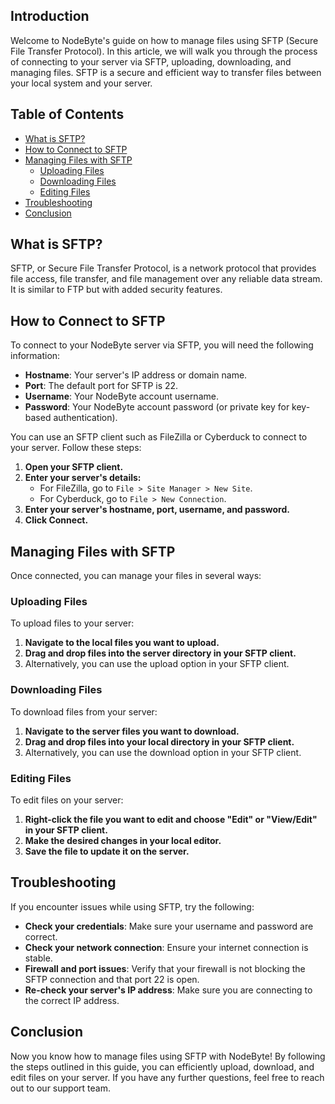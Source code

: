 ## Introduction

Welcome to NodeByte's guide on how to manage files using SFTP (Secure File Transfer Protocol). In this article, we will walk you through the process of connecting to your server via SFTP, uploading, downloading, and managing files. SFTP is a secure and efficient way to transfer files between your local system and your server.

## Table of Contents

- [What is SFTP?](#what-is-sftp)
- [How to Connect to SFTP](#how-to-connect-to-sftp)
- [Managing Files with SFTP](#managing-files-with-sftp)
  - [Uploading Files](#uploading-files)
  - [Downloading Files](#downloading-files)
  - [Editing Files](#editing-files)
- [Troubleshooting](#troubleshooting)
- [Conclusion](#conclusion)

## What is SFTP?

SFTP, or Secure File Transfer Protocol, is a network protocol that provides file access, file transfer, and file management over any reliable data stream. It is similar to FTP but with added security features.

## How to Connect to SFTP

To connect to your NodeByte server via SFTP, you will need the following information:

- **Hostname**: Your server's IP address or domain name.
- **Port**: The default port for SFTP is 22.
- **Username**: Your NodeByte account username.
- **Password**: Your NodeByte account password (or private key for key-based authentication).

You can use an SFTP client such as FileZilla or Cyberduck to connect to your server. Follow these steps:

1. **Open your SFTP client.**
2. **Enter your server's details:**
   - For FileZilla, go to `File > Site Manager > New Site`.
   - For Cyberduck, go to `File > New Connection`.
3. **Enter your server's hostname, port, username, and password.**
4. **Click Connect.**

## Managing Files with SFTP

Once connected, you can manage your files in several ways:

### Uploading Files

To upload files to your server:

1. **Navigate to the local files you want to upload.**
2. **Drag and drop files into the server directory in your SFTP client.**
3. Alternatively, you can use the upload option in your SFTP client.

### Downloading Files

To download files from your server:

1. **Navigate to the server files you want to download.**
2. **Drag and drop files into your local directory in your SFTP client.**
3. Alternatively, you can use the download option in your SFTP client.

### Editing Files

To edit files on your server:

1. **Right-click the file you want to edit and choose "Edit" or "View/Edit" in your SFTP client.**
2. **Make the desired changes in your local editor.**
3. **Save the file to update it on the server.**

## Troubleshooting

If you encounter issues while using SFTP, try the following:

- **Check your credentials**: Make sure your username and password are correct.
- **Check your network connection**: Ensure your internet connection is stable.
- **Firewall and port issues**: Verify that your firewall is not blocking the SFTP connection and that port 22 is open.
- **Re-check your server's IP address**: Make sure you are connecting to the correct IP address.

## Conclusion

Now you know how to manage files using SFTP with NodeByte! By following the steps outlined in this guide, you can efficiently upload, download, and edit files on your server. If you have any further questions, feel free to reach out to our support team.
